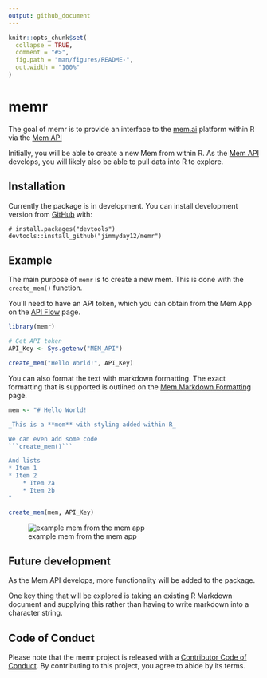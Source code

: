 ```yaml
---
output: github_document
---
```


<!-- README.md is generated from README.Rmd. Please edit that file -->

```r
knitr::opts_chunk$set(
  collapse = TRUE,
  comment = "#>",
  fig.path = "man/figures/README-",
  out.width = "100%"
)
```

# memr

<!-- badges: start -->
<!-- badges: end -->

The goal of memr is to provide an interface to the [mem.ai](https://get.mem.ai) platform within R via the [Mem API](https://docs.mem.ai/docs/) 

Initially, you will be able to create a new Mem from within R. As the [Mem API](https://docs.mem.ai/docs/)  develops, you will likely also be able to pull data into R to explore. 

## Installation

Currently the package is in development. You can install development version from [GitHub](https://github.com/) with:

```undefined
# install.packages("devtools")
devtools::install_github("jimmyday12/memr")
```
## Example

The main purpose of `memr` is to create a new mem. This is done with the `create_mem()` function. 

You'll need to have an API token, which you can obtain from the Mem App on the [API Flow](https://mem.ai/flows/api) page. 


```r
library(memr)

# Get API token
API_Key <- Sys.getenv("MEM_API")

create_mem("Hello World!", API_Key)
```

You can also format the text with markdown formatting. The exact formatting that is supported is outlined on the [Mem Markdown Formatting](https://docs.mem.ai/docs/general/mem-markdown-format) page. 

```r
mem <- "# Hello World!

_This is a **mem** with styling added within R_

We can even add some code
```create_mem()```

And lists
* Item 1
* Item 2
    * Item 2a
    * Item 2b
"

create_mem(mem, API_Key)
```

![example mem from the mem app](man/figures/mem_example.png)


## Future development
As the Mem API develops, more functionality will be added to the package. 

One key thing that will be explored is taking an existing R Markdown document and supplying this rather than having to write markdown into a character string. 

## Code of Conduct

Please note that the memr project is released with a [Contributor Code of Conduct](https://contributor-covenant.org/version/2/0/CODE_OF_CONDUCT.html). By contributing to this project, you agree to abide by its terms.
